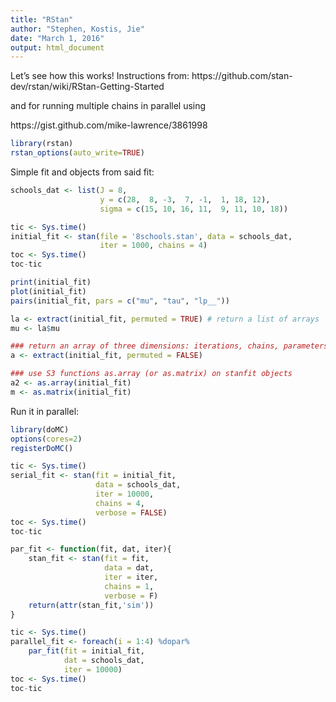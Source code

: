 ```yaml
---
title: "RStan"
author: "Stephen, Kostis, Jie"
date: "March 1, 2016"
output: html_document
---
```


Let's see how this works! Instructions from: https://github.com/stan-dev/rstan/wiki/RStan-Getting-Started

and for running multiple chains in parallel using \tttext{doMC}

https://gist.github.com/mike-lawrence/3861998

```r
library(rstan)
rstan_options(auto_write=TRUE)
```

Simple fit and objects from said fit:

```r
schools_dat <- list(J = 8, 
                    y = c(28,  8, -3,  7, -1,  1, 18, 12),
                    sigma = c(15, 10, 16, 11,  9, 11, 10, 18))

tic <- Sys.time()
initial_fit <- stan(file = '8schools.stan', data = schools_dat, 
                    iter = 1000, chains = 4)
toc <- Sys.time()
toc-tic

print(initial_fit)
plot(initial_fit)
pairs(initial_fit, pars = c("mu", "tau", "lp__"))

la <- extract(initial_fit, permuted = TRUE) # return a list of arrays 
mu <- la$mu 

### return an array of three dimensions: iterations, chains, parameters 
a <- extract(initial_fit, permuted = FALSE) 

### use S3 functions as.array (or as.matrix) on stanfit objects
a2 <- as.array(initial_fit)
m <- as.matrix(initial_fit)
```

Run it in parallel:

```r
library(doMC)
options(cores=2)
registerDoMC()

tic <- Sys.time()
serial_fit <- stan(fit = initial_fit,
                   data = schools_dat, 
                   iter = 10000,
                   chains = 4,
                   verbose = FALSE)
toc <- Sys.time()
toc-tic

par_fit <- function(fit, dat, iter){
    stan_fit <- stan(fit = fit,
                     data = dat,
                     iter = iter,
                     chains = 1,
                     verbose = F)
	return(attr(stan_fit,'sim'))
}

tic <- Sys.time()
parallel_fit <- foreach(i = 1:4) %dopar%
    par_fit(fit = initial_fit,
            dat = schools_dat,
            iter = 10000)
toc <- Sys.time()
toc-tic

```
